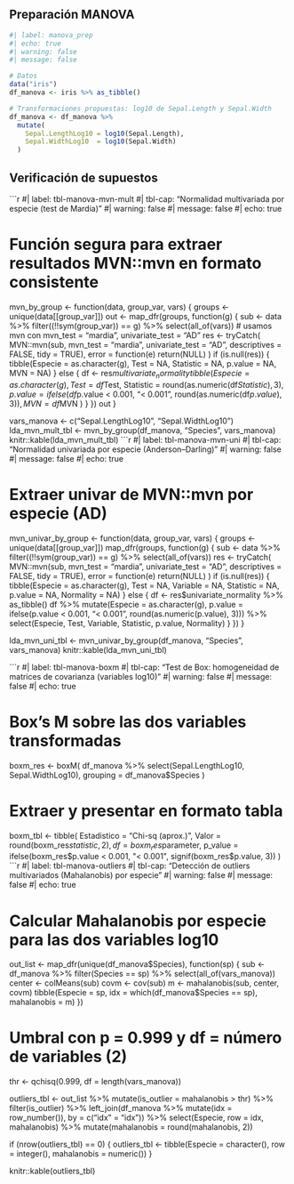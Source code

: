 ## Preparación MANOVA

```r
#| label: manova_prep
#| echo: true
#| warning: false
#| message: false

# Datos
data("iris")
df_manova <- iris %>% as_tibble()

# Transformaciones propuestas: log10 de Sepal.Length y Sepal.Width
df_manova <- df_manova %>%
  mutate(
    Sepal.LengthLog10 = log10(Sepal.Length),
    Sepal.WidthLog10  = log10(Sepal.Width)
  )

```

## Verificación de supuestos

```r
#| label: tbl-manova-mvn-mult
#| tbl-cap: "Normalidad multivariada por especie (test de Mardia)"
#| warning: false
#| message: false
#| echo: true

# Función segura para extraer resultados MVN::mvn en formato consistente
mvn_by_group <- function(data, group_var, vars) {
  groups <- unique(data[[group_var]])
  out <- map_dfr(groups, function(g) {
    sub <- data %>% filter((!!sym(group_var)) == g) %>% select(all_of(vars))
    # usamos mvn con mvn_test = "mardia", univariate_test = "AD" 
    res <- tryCatch(
      MVN::mvn(sub, mvn_test = "mardia", univariate_test = "AD", 
               descriptives = FALSE, tidy = TRUE),
      error = function(e) return(NULL)
    )
    if (is.null(res)) {
      tibble(Especie = as.character(g), Test = NA, Statistic = NA, 
             p.value = NA, MVN = NA)
    } else {
      df <- res$multivariate_normality
      tibble(
        Especie = as.character(g),
        Test = df$Test,
        Statistic = round(as.numeric(df$Statistic), 3),
        p.value = ifelse(df$p.value < 0.001, "< 0.001", 
                         round(as.numeric(df$p.value), 3)),
        MVN = df$MVN
      )
    }
  })
  out
}

vars_manova <- c("Sepal.LengthLog10", "Sepal.WidthLog10")
lda_mvn_mult_tbl <- mvn_by_group(df_manova, "Species", vars_manova)
knitr::kable(lda_mvn_mult_tbl)
```r
#| label: tbl-manova-mvn-uni
#| tbl-cap: "Normalidad univariada por especie (Anderson–Darling)"
#| warning: false
#| message: false
#| echo: true

# Extraer univar de MVN::mvn por especie (AD)
mvn_univar_by_group <- function(data, group_var, vars) {
  groups <- unique(data[[group_var]])
  map_dfr(groups, function(g) {
    sub <- data %>% filter((!!sym(group_var)) == g) %>% select(all_of(vars))
    res <- tryCatch(
      MVN::mvn(sub, mvn_test = "mardia", univariate_test = "AD", 
               descriptives = FALSE, tidy = TRUE),
      error = function(e) return(NULL)
    )
    if (is.null(res)) {
      tibble(Especie = as.character(g), Test = NA, Variable = NA, 
             Statistic = NA, p.value = NA, Normality = NA)
    } else {
      df <- res$univariate_normality %>% as_tibble()
      df %>%
        mutate(Especie = as.character(g),
               p.value = ifelse(p.value < 0.001, "< 0.001", 
                                round(as.numeric(p.value), 3))) %>%
        select(Especie, Test, Variable, Statistic, 
               p.value, Normality)
    }
  })
}

lda_mvn_uni_tbl <- mvn_univar_by_group(df_manova, "Species", vars_manova)
knitr::kable(lda_mvn_uni_tbl)

```r
#| label: tbl-manova-boxm
#| tbl-cap: "Test de Box: homogeneidad de matrices de covarianza (variables log10)"
#| warning: false
#| message: false
#| echo: true

# Box's M sobre las dos variables transformadas
boxm_res <- boxM(
  df_manova %>% select(Sepal.LengthLog10, Sepal.WidthLog10),
  grouping = df_manova$Species
)

# Extraer y presentar en formato tabla
boxm_tbl <- tibble(
  Estadistico = "Chi-sq (aprox.)",
  Valor = round(boxm_res$statistic, 2),
  df = boxm_res$parameter,
  p_value = ifelse(boxm_res$p.value < 0.001, "< 0.001", 
                   signif(boxm_res$p.value, 3))
)
```r
#| label: tbl-manova-outliers
#| tbl-cap: "Detección de outliers multivariados (Mahalanobis) por especie"
#| warning: false
#| message: false
#| echo: true

# Calcular Mahalanobis por especie para las dos variables log10
out_list <- map_dfr(unique(df_manova$Species), function(sp) {
  sub <- df_manova %>% filter(Species == sp) %>% select(all_of(vars_manova))
  center <- colMeans(sub)
  covm <- cov(sub)
  m <- mahalanobis(sub, center, covm)
  tibble(Especie = sp, idx = which(df_manova$Species == sp), 
         mahalanobis = m)
})

# Umbral con p = 0.999 y df = número de variables (2)
thr <- qchisq(0.999, df = length(vars_manova))

outliers_tbl <- out_list %>%
  mutate(is_outlier = mahalanobis > thr) %>%
  filter(is_outlier) %>%
  left_join(df_manova %>% mutate(idx = row_number()), 
            by = c("idx" = "idx")) %>%
  select(Especie, row = idx, mahalanobis) %>%
  mutate(mahalanobis = round(mahalanobis, 2))

if (nrow(outliers_tbl) == 0) {
  outliers_tbl <- tibble(Especie = character(), row = integer(), 
                         mahalanobis = numeric())
}

knitr::kable(outliers_tbl)

